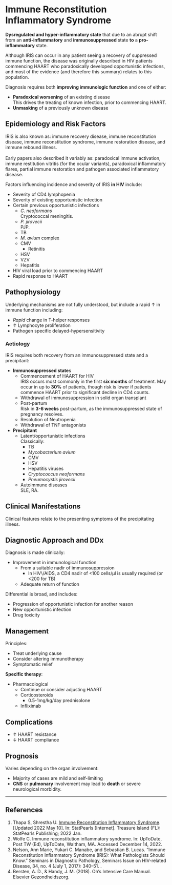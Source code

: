 # Immune Reconstitution Inflammatory Syndrome {#sec-iris}

**Dysregulated and hyper-inflammatory state** that due to an abrupt shift from an **anti-inflammatory** and **immunosuppressed** state **to** a **pro-inflammatory** state.

:::column-margin
Although IRIS can occur in any patient seeing a recovery of suppressed immune function, the disease was originally described in HIV patients commencing HAART who paradoxically developed opportunistic infections, and most of the evidence (and therefore this summary) relates to this population.
:::

Diagnosis requires both **improving immunologic function** and one of either:

* **Paradoxical worsening** of an existing disease\
This drives the treating of known infection, prior to commencing HAART.
* **Unmasking** of a previously unknown disease


## Epidemiology and Risk Factors

:::info
IRIS is also known as: immune recovery disease, immune reconstitution disease, immune reconstitution syndrome, immune restoration disease, and immune rebound illness.\
\
Early papers also described it variably as: paradoxical immune activation, immune restitution vitritis (for the ocular variants), paradoxical inflammatory flares, partial immune restoration and pathogen associated inflammatory disease.
:::

Factors influencing incidence and severity of IRIS **in HIV** include:

* Severity of CD4 lymphopenia\
* Severity of existing opportunistic infection
* Certain previous opportunistic infections
	* *C. neoformans*\
	Cryptococcal meningitis.
	* *P. jirovecii*\
	PJP.
	* TB
	* *M. avium* complex
	* CMV
		* Retinitis
	* HSV
	* VZV
	* Hepatitis
* HIV viral load prior to commencing HAART
* Rapid response to HAART

## Pathophysiology

Underlying mechanisms are not fully understood, but include a rapid ↑ in immune function including:

* *Rapid* change in T-helper responses
* ↑ Lymphocyte proliferation
* Pathogen specific delayed-hypersensitivity


### Aetiology

IRIS requires both recovery from an immunosuppressed state and a precipitant:

* **Immunosuppressed state**s
	* Commencement of HAART for HIV\
	IRIS occurs most commonly in the first **six months** of treatment. May occur in up to **30%** of patients, though risk is lower if patients commence HAART prior to significant decline in CD4 counts.
	* Withdrawal of immunosuppression in solid organ transplant
	* Post-partum\
	Risk in **3-6 weeks** post-partum, as the immunosuppressed state of pregnancy resolves.
	* Resolution of Neutropenia
	* Withdrawal of TNF antagonists
* **Precipitant**
	* Latent/opportunistic infections\
	Classically:
		* TB
		* *Mycobacterium avium*
		* CMV
		* HSV
		* Hepatitis viruses
		* *Cryptococcus neoformans*
		* *Pneumocystis jirovecii*
	* Autoimmune diseases\
	SLE, RA.


## Clinical Manifestations

Clinical features relate to the presenting symptoms of the precipitating illness.

## Diagnostic Approach and DDx

Diagnosis is made clinically:

* Improvement in immunological function
	* From a suitable nadir of immunosuppression
		* In HIV\\/AIDS, a CD4 nadir of <100 cells/µl is usually required (or <200 for TB)
	* Adequate return of function


Differential is broad, and includes:

* Progression of opportunistic infection for another reason
* New opportunistic infection
* Drug toxicity


## Management

:::info
Principles:

* Treat underlying cause
* Consider altering immunotherapy
* Symptomatic relief
:::

**Specific therapy**:

* Pharmacological
	* Continue or consider adjusting HAART\
	* Corticosteroids
		* 0.5-1mg/kg/day prednisolone
	* Infliximab


## Complications

* ↑ HAART resistance
* ↓ HAART compliance


## Prognosis

Varies depending on the organ involvement:

* Majority of cases are mild and self-limiting
* **CNS** or **pulmonary** involvement may lead to **death** or severe neurological morbidity.


---

## References

1. Thapa S, Shrestha U. [Immune Reconstitution Inflammatory Syndrome](https://www.ncbi.nlm.nih.gov/books/NBK567803/). [Updated 2022 May 10]. In: StatPearls [Internet]. Treasure Island (FL): StatPearls Publishing; 2022 Jan. 
2. Wolfe C. Immune reconstitution inflammatory syndrome. In: UpToDate, Post TW (Ed), UpToDate, Waltham, MA. Accessed December 14, 2022.
3. Nelson, Ann Marie, Yukari C. Manabe, and Sebastian B. Lucas. “Immune Reconstitution Inflammatory Syndrome (IRIS): What Pathologists Should Know.” Seminars in Diagnostic Pathology, Seminars Issue on HIV-related Disease, 34, no. 4 (July 1, 2017): 340–51. [](https://doi.org/10.1053/j.semdp.2017.04.010).
4. Bersten, A. D., & Handy, J. M. (2018). Oh’s Intensive Care Manual. Elsevier Gezondheidszorg.
